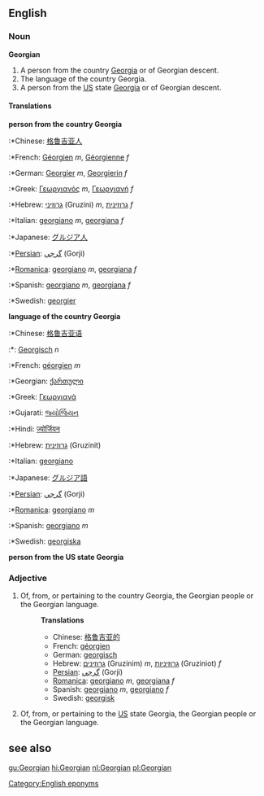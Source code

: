 ==English==
===Noun===
'''Georgian'''

#A person from the country [[Georgia]] or of Georgian descent.
#The language of the country Georgia.
#A person from the [[US]] state [[Georgia]] or of Georgian descent.

====Translations====
'''person from the country Georgia'''
:*Chinese: [[格鲁吉亚人]] 
:*French: [[Géorgien]] ''m'', [[Géorgienne]] ''f''
:*German: [[Georgier]] ''m'', [[Georgierin]] ''f''
:*Greek: [[Γεωργιανός]] ''m'', [[Γεωργιανή]] ''f''
:*Hebrew: [[גרוזיני]] (Gruzini) ''m'', [[גרוזינית]] ''f''
:*Italian: [[georgiano]] ''m'', [[georgiana]] ''f''
:*Japanese: [[グルジア人]]
:*[[Persian]]: [[گرجي]] (Gorji)
:*[[Romanica]]: [[georgiano]] ''m'', [[georgiana]] ''f''
:*Spanish: [[georgiano]] ''m'', [[georgiana]] ''f''
:*Swedish: [[georgier]]

'''language of the country Georgia'''
:*Chinese: [[格鲁吉亚语]] 
:*{{nl}}: [[Georgisch]] ''n''
:*French: [[géorgien]] ''m''
:*Georgian: [[ქართული]]
:*Greek: [[Γεωργιανά]]
:*Gujarati: [[જ્યોર્જિયન]]
:*Hindi: [[ज्योर्जियन]]
:*Hebrew: [[גרוזינית]] (Gruzinit)
:*Italian: [[georgiano]]
:*Japanese: [[グルジア語]]
:*[[Persian]]: [[گرجي]] (Gorji)
:*[[Romanica]]: [[georgiano]] ''m''
:*Spanish: [[georgiano]] ''m''
:*Swedish: [[georgiska]]

'''person from the US state Georgia'''

===Adjective===
#Of, from, or pertaining to the country Georgia, the Georgian people or the Georgian language.
#:'''Translations'''
#:*Chinese: [[格鲁吉亚的]] 
#:*French: [[géorgien]]
#:*German: [[georgisch]]
#:*Hebrew: [[גרוזינים]] (Gruzinim) ''m'', [[גרוזיניות]] (Gruziniot) ''f''
#:*[[Persian]]: [[گرجي]] (Gorji)
#:*[[Romanica]]: [[georgiano]] ''m'', [[georgiana]] ''f''
#:*Spanish: [[georgiano]] ''m'', [[georgiano]] ''f''
#:*Swedish: [[georgisk]]
#Of, from, or pertaining to the [[US]] state Georgia, the Georgian people or the Georgian language.

==see also==
{{interwiktionary|code=ka}}
[[Category:English eponyms]]
[[gu:Georgian]]
[[hi:Georgian]]
[[nl:Georgian]]
[[pl:Georgian]]